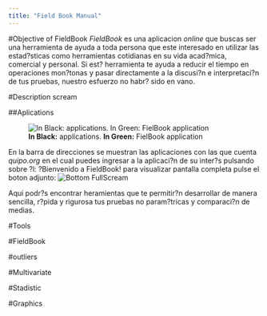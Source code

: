 ```yaml
---
title: "Field Book Manual"
---
```

#Objective of FieldBook
_FieldBook_ es una aplicacion _online_ que buscas ser una herramienta de ayuda a toda persona que este interesado en utilizar las estad?sticas como herramientas cotidianas en su vida acad?mica, comercial y personal. Si est? herramienta te ayuda a reducir el tiempo en operaciones mon?tonas y pasar directamente a la discusi?n e interpretaci?n de tus pruebas, nuestro esfuerzo no habr? sido en vano.

#Description scream

##Aplications

![**In Black:** applications.  **In Green:** FielBook application](imagen/001_fieldbook.png)

En la barra de direcciones se muestran las aplicaciones con las que cuenta _quipo.org_ en el cual puedes ingresar a la aplicaci?n de su inter?s pulsando sobre ?l: ?Bienvenido a FieldBook! para visualizar pantalla completa pulse el boton adjunto: ![Bottom FullScream](imagen/002_fullscream.png) 

Aqui podr?s encontrar heramientas que te permitir?n  desarrollar de manera sencilla, r?pida y rigurosa tus pruebas no param?tricas y comparaci?n de medias. 



#Tools



#FieldBook



#outliers



#Multivariate


#Stadistic


#Graphics








